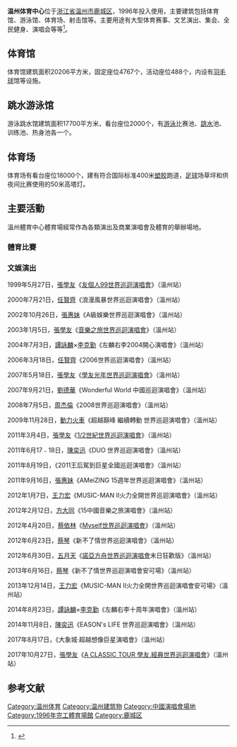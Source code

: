 {{Infobox_Stadium
| stadium_name = 温州体育中心
| image = [[File:Wenzhou_Sport_center.jpg|250px]]
| location = {{Flagicon|China}} [[中華人民共和國|中華人民共和國]][[温州|温州]]
| broke_ground = 
| opened = 1996年
| closed =
| demolished =
| owner = 温州市体育局
| operator = 温州市体育局
| surface = 草皮
| construction_cost = [[人民币|2.8亿人民币]]
| architect = [[温州建筑设计院|温州建筑设计院]]
| former_names =
| tenants = 
| seating_capacity = 18000
}}
'''温州体育中心'''位于[[浙江省|浙江省]][[温州市|温州市]][[鹿城区|鹿城区]]，1996年投入使用，主要建筑包括体育馆、游泳馆、体育场、射击馆等。主要用途有大型体育赛事、文艺演出、集会、全民健身、演唱会等等<ref>{{cite web|url=http://www.wzsports.com/introduce.aspx|title=温州体育中心概况|publisher=温州体育中心网|date=|accessdate=2012-01-08|language=zh-cn|archive-url=https://web.archive.org/web/20120310141616/http://www.wzsports.com/introduce.aspx|archive-date=2012-03-10|dead-url=yes}}</ref>。

== 体育馆 ==

体育馆建筑面积20206平方米，固定座位4767个，活动座位488个，内设有[[羽毛球|羽毛球]]馆等设施。

== 跳水游泳馆 ==
游泳跳水馆建筑面积17700平方米，看台座位2000个，有[[游泳|游泳]]比赛池、[[跳水|跳水]]池、训练池、热身池各一个。

== 体育场 ==

体育场有看台座位18000个，建有符合国际标准400米[[塑胶|塑胶]]跑道，[[足球|足球]]场草坪和供夜间比赛使用的50米高塔灯。

== 主要活動 ==
溫州體育中心體育場經常作為各類演出及商業演唱會及體育的舉辦場地。
=== 體育比賽 ===

=== 文娛演出 ===
1999年5月27日，[[張學友|張學友]]《[[友個人99世界巡迴演唱會|友個人99世界巡迴演唱會]]》（溫州站）

2000年7月21日，[[任賢齊|任賢齊]]《浪漫風暴世界巡迴演唱會》（溫州站）

2002年10月26日，[[張惠妹|張惠妹]]《A級娛樂世界巡迴演唱會》（溫州站）

2003年1月5日，[[張學友|張學友]]《[[張學友2002音樂之旅世界巡迴演唱會|音樂之旅世界巡迴演唱會]]》（溫州站）

2004年7月3日，[[譚詠麟|譚詠麟]]×[[李克勤|李克勤]]《左麟右李2004開心演唱會》（溫州站）

2006年3月18日，[[任賢齊|任賢齊]]《2006世界巡迴演唱會》（溫州站）

2007年5月18日，[[張學友|張學友]]《[[學友光年世界巡迴演唱會|學友光年世界巡迴演唱會]]》（溫州站）

2007年9月21日，[[劉德華|劉德華]]《Wonderful World 中國巡迴演唱會》（溫州站）

2008年7月5日，[[周杰倫|周杰倫]]《2008世界巡迴演唱會》（溫州站）

2009年11月28日，[[動力火車|動力火車]]《超越巔峰 繼續轉動 世界巡迴演唱會》（溫州站）

2011年3月4日，[[張學友|張學友]]《[[張學友1/2世紀世界巡迴演唱會|1/2世紀世界巡迴演唱會]]》（溫州站）

2011年6月17﹣18日，[[陳奕迅|陳奕迅]]《DUO 世界巡迴演唱會》（溫州站）

2011年8月19日，《2011王后駕到巨星全國巡迴演唱會》（溫州站）

2011年9月16日，[[張惠妹|張惠妹]]《AMeiZING 15週年世界巡迴演唱會》（溫州站）

2012年1月7日，[[王力宏|王力宏]]《MUSIC-MAN Ⅱ火力全開世界巡迴演唱會》（溫州站）

2012年2月12日，[[方大同|方大同]]《15中國音樂之旅演唱會》（溫州站）

2012年4月20日，[[蔡依林|蔡依林]]《[[Myself世界巡迴演唱會|Myself世界巡迴演唱會]]》（溫州站）

2012年6月23日，[[蔡琴|蔡琴]]《新不了情世界巡迴演唱會》（溫州站）

2012年6月30日，[[五月天|五月天]]《[[五月天諾亞方舟世界巡迴演唱會|諾亞方舟世界巡迴演唱會]]末日狂歡版》（溫州站）

2013年6月16日，[[蔡琴|蔡琴]]《新不了情世界巡迴演唱會安可場》（溫州站）

2013年12月14日，[[王力宏|王力宏]]《MUSIC-MAN Ⅱ火力全開世界巡迴演唱會安可場》（溫州站）

2014年8月23日，[[譚詠麟|譚詠麟]]×[[李克勤|李克勤]]《左麟右李十周年演唱會》（溫州站）

2014年11月8日，[[陳奕迅|陳奕迅]]《EASON's LIFE 世界巡迴演唱會》（溫州站）

2017年8月17日，《大象城·超越想像巨星演唱會》（溫州站）

2017年10月27日，[[張學友|張學友]]《[[A_CLASSIC_TOUR_學友.經典世界巡迴演唱會|A CLASSIC TOUR 學友.經典世界巡迴演唱會]]》（溫州站）

==参考文献==
<references/>

[[Category:温州体育|Category:温州体育]]
[[Category:温州建筑物|Category:温州建筑物]]
[[Category:中國演唱會場地|Category:中國演唱會場地]]
[[Category:1996年完工體育場館|Category:1996年完工體育場館]]
[[Category:鹿城区|Category:鹿城区]]